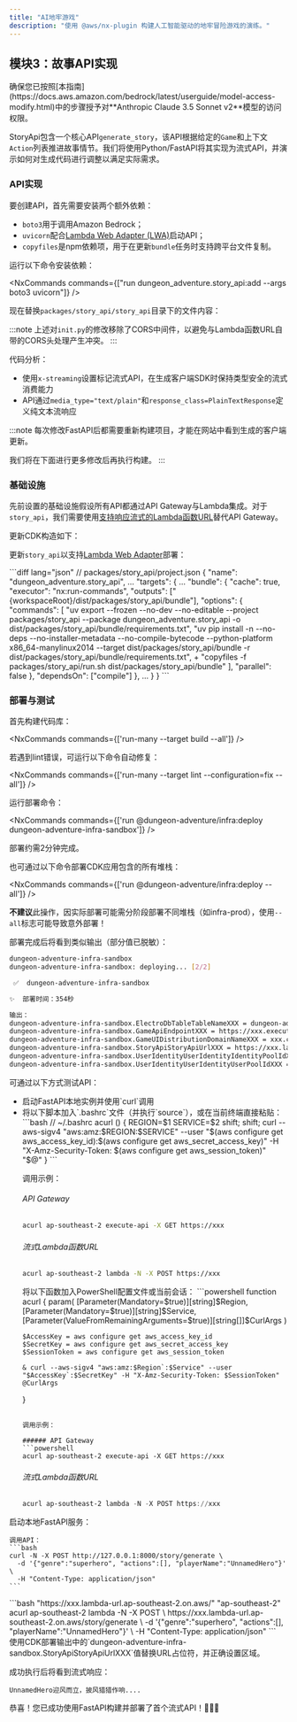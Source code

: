 ```yaml
---
title: "AI地牢游戏"
description: "使用 @aws/nx-plugin 构建人工智能驱动的地牢冒险游戏的演练。"
---
```






## 模块3：故事API实现

<Aside type="caution">
确保您已按照[本指南](https://docs.aws.amazon.com/bedrock/latest/userguide/model-access-modify.html)中的步骤授予对**Anthropic Claude 3.5 Sonnet v2**模型的访问权限。
</Aside>

StoryApi包含一个核心API`generate_story`，该API根据给定的`Game`和上下文`Action`列表推进故事情节。我们将使用Python/FastAPI将其实现为流式API，并演示如何对生成代码进行调整以满足实际需求。

### API实现

要创建API，首先需要安装两个额外依赖：

- `boto3`用于调用Amazon Bedrock；
- `uvicorn`配合[Lambda Web Adapter (LWA)](https://github.com/awslabs/aws-lambda-web-adapter)启动API；
- `copyfiles`是npm依赖项，用于在更新`bundle`任务时支持跨平台文件复制。

运行以下命令安装依赖：

<NxCommands commands={["run dungeon_adventure.story_api:add --args boto3 uvicorn"]} />
<InstallCommand pkg="copyfiles" dev />

现在替换`packages/story_api/story_api`目录下的文件内容：

<Tabs>
<TabItem label="main.py">
<E2ECode path="dungeon-adventure/3/main.py.template" lang="python" />
</TabItem>
<TabItem label="init.py">
<E2ECode path="dungeon-adventure/3/init.py.template" lang="python" />

:::note
上述对`init.py`的修改移除了CORS中间件，以避免与Lambda函数URL自带的CORS头处理产生冲突。
:::

</TabItem>
</Tabs>

代码分析：

- 使用`x-streaming`设置标记流式API，在生成客户端SDK时保持类型安全的流式消费能力
- API通过`media_type="text/plain"`和`response_class=PlainTextResponse`定义纯文本流响应

:::note
每次修改FastAPI后都需要重新构建项目，才能在网站中看到生成的客户端更新。

我们将在下面进行更多修改后再执行构建。
:::

### 基础设施

先前设置的<Link path="get_started/tutorials/dungeon-game/1#game-ui-infrastructure">基础设施</Link>假设所有API都通过API Gateway与Lambda集成。对于`story_api`，我们需要使用[支持响应流式的Lambda函数URL](https://docs.aws.amazon.com/lambda/latest/dg/configuration-response-streaming.html)替代API Gateway。

更新CDK构造如下：

<Tabs>
<TabItem label="story-api.ts">
<E2ECode path="dungeon-adventure/3/story-api.ts.template" lang="typescript" />
</TabItem>
<TabItem label="application-stack.ts">
<E2EDiff before="dungeon-adventure/2/stacks/application-stack.ts.template" after="dungeon-adventure/3/application-stack.ts.template" lang="typescript" />
</TabItem>
</Tabs>

更新`story_api`以支持[Lambda Web Adapter](https://github.com/awslabs/aws-lambda-web-adapter)部署：

<Tabs>
<TabItem label="run.sh">
<E2ECode path="dungeon-adventure/3/run.sh.template" lang="bash" />
</TabItem>
<TabItem label="project.json">
```diff lang="json"
// packages/story_api/project.json
{
  "name": "dungeon_adventure.story_api",
  ...
  "targets": {
    ...
    "bundle": {
      "cache": true,
      "executor": "nx:run-commands",
      "outputs": ["{workspaceRoot}/dist/packages/story_api/bundle"],
      "options": {
        "commands": [
          "uv export --frozen --no-dev --no-editable --project packages/story_api --package dungeon_adventure.story_api -o dist/packages/story_api/bundle/requirements.txt",
          "uv pip install -n --no-deps --no-installer-metadata --no-compile-bytecode --python-platform x86_64-manylinux2014 --target dist/packages/story_api/bundle -r dist/packages/story_api/bundle/requirements.txt",
+          "copyfiles -f packages/story_api/run.sh dist/packages/story_api/bundle"
        ],
        "parallel": false
      },
      "dependsOn": ["compile"]
    },
    ...
  }
}
```
</TabItem>
</Tabs>

### 部署与测试

首先构建代码库：

<NxCommands commands={['run-many --target build --all']} />

<Aside type="tip">
若遇到lint错误，可运行以下命令自动修复：

<NxCommands commands={['run-many --target lint --configuration=fix --all']} />
</Aside>

运行部署命令：

<NxCommands commands={['run @dungeon-adventure/infra:deploy dungeon-adventure-infra-sandbox']} />

部署约需2分钟完成。

<Drawer title="部署命令" trigger="点击查看同时部署所有堆栈的详细信息">

也可通过以下命令部署CDK应用包含的所有堆栈：

<NxCommands commands={['run @dungeon-adventure/infra:deploy --all']} />

**不建议**此操作，因实际部署可能需分阶段部署不同堆栈（如infra-prod），使用`--all`标志可能导致意外部署！

</Drawer>

部署完成后将看到类似输出（部分值已脱敏）：

```bash
dungeon-adventure-infra-sandbox
dungeon-adventure-infra-sandbox: deploying... [2/2]

 ✅  dungeon-adventure-infra-sandbox

✨  部署时间：354秒

输出：
dungeon-adventure-infra-sandbox.ElectroDbTableTableNameXXX = dungeon-adventure-infra-sandbox-ElectroDbTableXXX-YYY
dungeon-adventure-infra-sandbox.GameApiEndpointXXX = https://xxx.execute-api.region.amazonaws.com/prod/
dungeon-adventure-infra-sandbox.GameUIDistributionDomainNameXXX = xxx.cloudfront.net
dungeon-adventure-infra-sandbox.StoryApiStoryApiUrlXXX = https://xxx.lambda-url.ap-southeast-2.on.aws/
dungeon-adventure-infra-sandbox.UserIdentityUserIdentityIdentityPoolIdXXX = region:xxx
dungeon-adventure-infra-sandbox.UserIdentityUserIdentityUserPoolIdXXX = region_xxx
```

可通过以下方式测试API：
<ul>
<li>启动FastAPI本地实例并使用`curl`调用</li>
<li>
<Drawer title="Sigv4签名curl" trigger="直接调用已部署API">

<Tabs>
  <TabItem label="Bash/Linux/macOS">
将以下脚本加入`.bashrc`文件（并执行`source`），或在当前终端直接粘贴：
```bash
// ~/.bashrc
acurl () {
    REGION=$1
    SERVICE=$2
    shift; shift;
    curl --aws-sigv4 "aws:amz:$REGION:$SERVICE" --user "$(aws configure get aws_access_key_id):$(aws configure get aws_secret_access_key)" -H "X-Amz-Security-Token: $(aws configure get aws_session_token)" "$@"
}
```

调用示例：

###### API Gateway
```bash
acurl ap-southeast-2 execute-api -X GET https://xxx
```

###### 流式Lambda函数URL
```bash
acurl ap-southeast-2 lambda -N -X POST https://xxx
```
  </TabItem>
  <TabItem label="Windows PowerShell">
将以下函数加入PowerShell配置文件或当前会话：
```powershell
function acurl {
    param(
        [Parameter(Mandatory=$true)][string]$Region,
        [Parameter(Mandatory=$true)][string]$Service,
        [Parameter(ValueFromRemainingArguments=$true)][string[]]$CurlArgs
    )

    $AccessKey = aws configure get aws_access_key_id
    $SecretKey = aws configure get aws_secret_access_key
    $SessionToken = aws configure get aws_session_token

    & curl --aws-sigv4 "aws:amz:$Region`:$Service" --user "$AccessKey`:$SecretKey" -H "X-Amz-Security-Token: $SessionToken" @CurlArgs
}
```

调用示例：

###### API Gateway
```powershell
acurl ap-southeast-2 execute-api -X GET https://xxx
```

###### 流式Lambda函数URL
```powershell
acurl ap-southeast-2 lambda -N -X POST https://xxx
```
  </TabItem>
</Tabs>

</Drawer>
</li>
</ul>

<Tabs>
  <TabItem label="本地测试">
  启动本地FastAPI服务：
    <NxCommands commands={["run dungeon_adventure.story_api:serve"]} />

    调用API：
    ```bash
    curl -N -X POST http://127.0.0.1:8000/story/generate \
      -d '{"genre":"superhero", "actions":[], "playerName":"UnnamedHero"}' \
      -H "Content-Type: application/json"
    ```
  </TabItem>
  <TabItem label="云端部署">
```bash "https://xxx.lambda-url.ap-southeast-2.on.aws/" "ap-southeast-2"
acurl ap-southeast-2 lambda -N -X POST \
  https://xxx.lambda-url.ap-southeast-2.on.aws/story/generate \
  -d '{"genre":"superhero", "actions":[], "playerName":"UnnamedHero"}' \
  -H "Content-Type: application/json"
```
    <Aside type="caution">
    使用CDK部署输出中的`dungeon-adventure-infra-sandbox.StoryApiStoryApiUrlXXX`值替换URL占位符，并正确设置区域。
    </Aside>
  </TabItem>
</Tabs>

成功执行后将看到流式响应：

```
UnnamedHero迎风而立，披风猎猎作响....
```

恭喜！您已成功使用FastAPI构建并部署了首个流式API！🎉🎉🎉